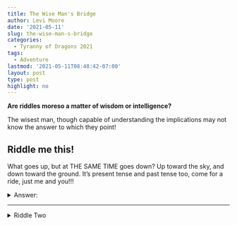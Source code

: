 ```yaml
---
title: The Wise Man's Bridge
author: Levi Moore
date: '2021-05-11'
slug: the-wise-man-s-bridge
categories:
  - Tyranny of Dragons 2021
tags:
  - Adventure
lastmod: '2021-05-11T08:48:42-07:00'
layout: post
type: post
highlight: no
---
```


**Are riddles moreso a matter of wisdom or intelligence?**

The wisest man, though capable of understanding the implications may not know the answer to which they point!

## Riddle me this!

What goes up, but at THE SAME TIME goes down? Up toward the sky, and down toward the ground. It's present tense and past tense too, come for a ride, just me and you!!!

<details><summary>Answer:</summary> <h1>CHEATER!!!</h1> </details>


-----

<details><summary>Riddle Two</summary>
What follows you always, seem darkest on the brightest days, and at your feet it ever lays?
</details>

